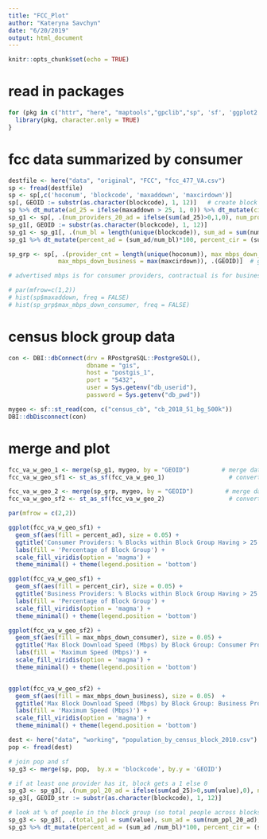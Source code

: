 ```yaml
---
title: "FCC_Plot"
author: "Kateryna Savchyn"
date: "6/20/2019"
output: html_document
---
```


```r
knitr::opts_chunk$set(echo = TRUE)
```

# read in packages
```r
for (pkg in c("httr", "here", "maptools","gpclib","sp", 'sf', 'ggplot2', 'ggmap', 'osmdata', 'tidyverse', 'tigris', 'acs', 'data.table', 'maditr', 'viridis', 'ggplot2')) {
  library(pkg, character.only = TRUE)
}
```

# fcc data summarized by consumer
```r
destfile <- here("data", "original", "FCC", "fcc_477_VA.csv")
sp <- fread(destfile)
sp <- sp[,c('hoconum', 'blockcode', 'maxaddown', 'maxcirdown')]
sp[, GEOID := substr(as.character(blockcode), 1, 12)]   # create block group level GEOID
sp %>% dt_mutate(ad_25 = ifelse(maxaddown > 25, 1, 0)) %>% dt_mutate(cir_25 = ifelse(maxcirdown > 25, 1, 0)) # does provider in each block offer > 25 mpbs?
sp_g1 <- sp[, .(num_providers_20_ad = ifelse(sum(ad_25)>0,1,0), num_providers_20_cir = ifelse(sum(cir_25)>0,1,0)), .(blockcode)]
sp_g1[, GEOID := substr(as.character(blockcode), 1, 12)]
sp_g1 <- sp_g1[, .(num_bl = length(unique(blockcode)), sum_ad = sum(num_providers_20_ad), sum_cir = sum(num_providers_20_cir)), .(GEOID)]
sp_g1 %>% dt_mutate(percent_ad = (sum_ad/num_bl)*100, percent_cir = (sum_cir/num_bl)*100)

sp_grp <- sp[, .(provider_cnt = length(unique(hoconum)), max_mbps_down_consumer = max(maxaddown), 
              max_mbps_down_business = max(maxcirdown)), .(GEOID)]  # group by block group (GEOID)

# advertised mbps is for consumer providers, contractual is for business

```

```r
# par(mfrow=c(1,2))
# hist(sp$maxaddown, freq = FALSE)
# hist(sp_grp$max_mbps_down_consumer, freq = FALSE)
```

# census block group data
```r
con <- DBI::dbConnect(drv = RPostgreSQL::PostgreSQL(),
                      dbname = "gis",
                      host = "postgis_1",
                      port = "5432",
                      user = Sys.getenv("db_userid"),
                      password = Sys.getenv("db_pwd"))

mygeo <- sf::st_read(con, c("census_cb", "cb_2018_51_bg_500k"))
DBI::dbDisconnect(con)
```

# merge and plot
```r
fcc_va_w_geo_1 <- merge(sp_g1, mygeo, by = "GEOID")         # merge data sets
fcc_va_w_geo_sf1 <- st_as_sf(fcc_va_w_geo_1)                  # convert to sf

fcc_va_w_geo_2 <- merge(sp_grp, mygeo, by = "GEOID")         # merge data sets
fcc_va_w_geo_sf2 <- st_as_sf(fcc_va_w_geo_2)                  # convert to sf

par(mfrow = c(2,2))

ggplot(fcc_va_w_geo_sf1) +
  geom_sf(aes(fill = percent_ad), size = 0.05) + 
  ggtitle('Consumer Providers: % Blocks within Block Group Having > 25 Mbps') + 
  labs(fill = 'Percentage of Block Group') +
  scale_fill_viridis(option = 'magma') + 
  theme_minimal() + theme(legend.position = 'bottom')

ggplot(fcc_va_w_geo_sf1) + 
  geom_sf(aes(fill = percent_cir), size = 0.05) +  
  ggtitle('Business Providers: % Blocks within Block Group Having > 25 Mbps')  + 
  labs(fill = 'Percentage of Block Group') + 
  scale_fill_viridis(option = 'magma') + 
  theme_minimal() + theme(legend.position = 'bottom')

ggplot(fcc_va_w_geo_sf2) + 
  geom_sf(aes(fill = max_mbps_down_consumer), size = 0.05) + 
  ggtitle('Max Block Download Speed (Mbps) by Block Group: Consumer Providers') +  
  labs(fill = 'Maximum Speed (Mbps)') +
  scale_fill_viridis(option = 'magma') + 
  theme_minimal() + theme(legend.position = 'bottom')


ggplot(fcc_va_w_geo_sf2) + 
  geom_sf(aes(fill = max_mbps_down_business), size = 0.05)  + 
  ggtitle('Max Block Download Speed (Mbps) by Block Group: Business Providers') + 
  labs(fill = 'Maximum Speed (Mbps)') + 
  scale_fill_viridis(option = 'magma') + 
  theme_minimal() + theme(legend.position = 'bottom')

``` 

```r
dest <- here("data", "working", "population_by_census_block_2010.csv")
pop <- fread(dest)

# join pop and sf
sp_g3 <- merge(sp, pop,  by.x = 'blockcode', by.y = 'GEOID')

# if at least one provider has it, block gets a 1 else 0
sp_g3 <- sp_g3[, .(num_ppl_20_ad = ifelse(sum(ad_25)>0,sum(value),0), num_ppl_20_cir = ifelse(sum(cir_25)>0,sum(value),0)), .(blockcode)]
sp_g3[, GEOID_str := substr(as.character(blockcode), 1, 12)]

# look at % of poeple in the block group (so total people across blocks with a 1)
sp_g3 <- sp_g3[, .(total_ppl = sum(value), sum_ad = sum(num_ppl_20_ad), sum_cir = sum(num_ppl_20_cir)), .(GEOID_str)]
sp_g3 %>% dt_mutate(percent_ad = (sum_ad /num_bl)*100, percent_cir = (sum_cir/num_bl)*100)

```

```r


```



